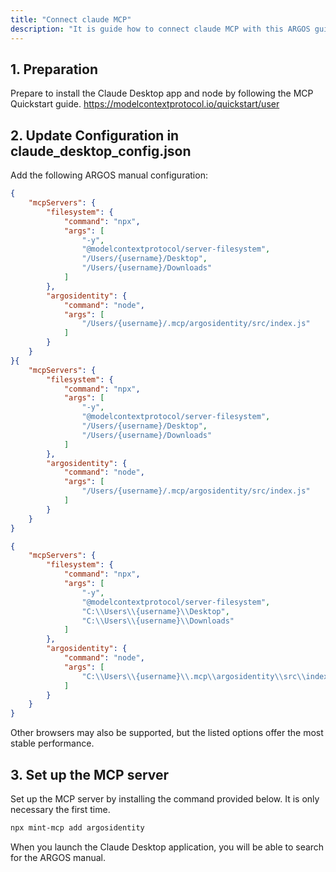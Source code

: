 ```yaml
---
title: "Connect claude MCP"
description: "It is guide how to connect claude MCP with this ARGOS guide."
---
```


## 1. Preparation

Prepare to install the Claude Desktop app and node by following the MCP Quickstart guide.
https://modelcontextprotocol.io/quickstart/user

## 2. Update Configuration in claude_desktop_config.json

Add the following ARGOS manual configuration:

<CodeGroup>

```json claude_desktop_config.json (mac)
{
    "mcpServers": {
        "filesystem": {
            "command": "npx",
            "args": [
                "-y",
                "@modelcontextprotocol/server-filesystem",
                "/Users/{username}/Desktop",
                "/Users/{username}/Downloads"
            ]
        },
        "argosidentity": {
            "command": "node",
            "args": [
                "/Users/{username}/.mcp/argosidentity/src/index.js"
            ]
        }
    }
}{
    "mcpServers": {
        "filesystem": {
            "command": "npx",
            "args": [
                "-y",
                "@modelcontextprotocol/server-filesystem",
                "/Users/{username}/Desktop",
                "/Users/{username}/Downloads"
            ]
        },
        "argosidentity": {
            "command": "node",
            "args": [
                "/Users/{username}/.mcp/argosidentity/src/index.js"
            ]
        }
    }
}
```


```claude_desktop_config.json (win)
{
    "mcpServers": {
        "filesystem": {
            "command": "npx",
            "args": [
                "-y",
                "@modelcontextprotocol/server-filesystem",
                "C:\\Users\\{username}\\Desktop",
                "C:\\Users\\{username}\\Downloads"
            ]
        },
        "argosidentity": {
            "command": "node",
            "args": [
                "C:\\Users\\{username}\\.mcp\\argosidentity\\src\\index.js"
            ]
        }
    }
}
```

</CodeGroup>

Other browsers may also be supported, but the listed options offer the most stable performance.

## 3. Set up the MCP server

Set up the MCP server by installing the command provided below. It is only necessary the first time.

```bash
npx mint-mcp add argosidentity
```

When you launch the Claude Desktop application, you will be able to search for the ARGOS manual.